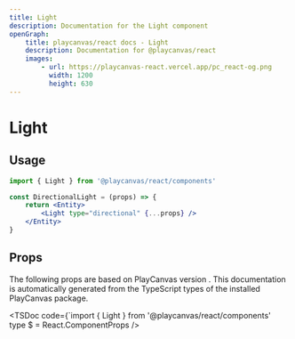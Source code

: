 ```yaml
---
title: Light
description: Documentation for the Light component
openGraph:
    title: playcanvas/react docs - Light
    description: Documentation for @playcanvas/react
    images:
        - url: https://playcanvas-react.vercel.app/pc_react-og.png
          width: 1200
          height: 630
---
```


# Light

## Usage

```jsx
import { Light } from '@playcanvas/react/components'

const DirectionalLight = (props) => {
    return <Entity>
        <Light type="directional" {...props} />
    </Entity>
}
```

## Props

The following props are based on PlayCanvas version **<PcVersion />**. This documentation is automatically generated from the TypeScript types of the installed PlayCanvas package.

<TSDoc
  code={`import { Light } from '@playcanvas/react/components'
type $ = React.ComponentProps<typeof Light>
/>



